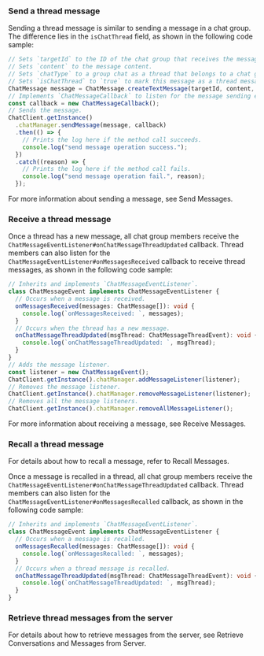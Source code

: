 <PlatformWrapper platform="react-native">

### Send a thread message

Sending a thread message is similar to sending a message in a chat group. The difference lies in the `isChatThread` field, as shown in the following code sample:

```typescript
// Sets `targetId` to the ID of the chat group that receives the message.
// Sets `content` to the message content.
// Sets `chatType` to a group chat as a thread that belongs to a chat group.
// Sets `isChatThread` to `true` to mark this message as a thread message.
ChatMessage message = ChatMessage.createTextMessage(targetId, content, chatType, {isChatThread});
// Implements `ChatMessageCallback` to listen for the message sending event.
const callback = new ChatMessageCallback();
// Sends the message.
ChatClient.getInstance()
  .chatManager.sendMessage(message, callback)
  .then(() => {
    // Prints the log here if the method call succeeds.
    console.log("send message operation success.");
  })
  .catch((reason) => {
    // Prints the log here if the method call fails.
    console.log("send message operation fail.", reason);
  });
```

For more information about sending a message, see <Link to="/agora-chat/client-api/messages/send-receive-messages?platform={{platform.PATH}}">Send Messages</Link>.


### Receive a thread message

Once a thread has a new message, all chat group members receive the `ChatMessageEventListener#onChatMessageThreadUpdated` callback. Thread members can also listen for the `ChatMessageEventListener#onMessagesReceived` callback to receive thread messages, as shown in the following code sample:

```typescript
// Inherits and implements `ChatMessageEventListener`.
class ChatMessageEvent implements ChatMessageEventListener {
  // Occurs when a message is received.
  onMessagesReceived(messages: ChatMessage[]): void {
    console.log(`onMessagesReceived: `, messages);
  }
  // Occurs when the thread has a new message.
  onChatMessageThreadUpdated(msgThread: ChatMessageThreadEvent): void {
    console.log(`onChatMessageThreadUpdated: `, msgThread);
  }
}
// Adds the message listener.
const listener = new ChatMessageEvent();
ChatClient.getInstance().chatManager.addMessageListener(listener);
// Removes the message listener.
ChatClient.getInstance().chatManager.removeMessageListener(listener);
// Removes all the message listeners.
ChatClient.getInstance().chatManager.removeAllMessageListener();
```

For more information about receiving a message, see <Link to="/agora-chat/client-api/messages/send-receive-messages?platform={{platform.PATH}}#receive-a-message">Receive Messages</Link>.


### Recall a thread message

For details about how to recall a message, refer to <Link to="/agora-chat/client-api/messages/send-receive-messages?platform={{platform.PATH}}#recall-a-message">Recall Messages</Link>.

Once a message is recalled in a thread, all chat group members receive the `ChatMessageEventListener#onChatMessageThreadUpdated` callback. Thread members can also listen for the `ChatMessageEventListener#onMessagesRecalled` callback, as shown in the following code sample:

```typescript
// Inherits and implements `ChatMessageEventListener`.
class ChatMessageEvent implements ChatMessageEventListener {
  // Occurs when a message is recalled.
  onMessagesRecalled(messages: ChatMessage[]): void {
    console.log(`onMessagesRecalled: `, messages);
  }
  // Occurs when a thread message is recalled.
  onChatMessageThreadUpdated(msgThread: ChatMessageThreadEvent): void {
    console.log(`onChatMessageThreadUpdated: `, msgThread);
  }
}
```


### Retrieve thread messages from the server

For details about how to retrieve messages from the server, see <Link to="/agora-chat/client-api/messages/retrieve-messages?platform={{platform.PATH}}#retrieve-historical-messages-of-the-specified-conversation">Retrieve Conversations and Messages from Server</Link>.

</PlatformWrapper>